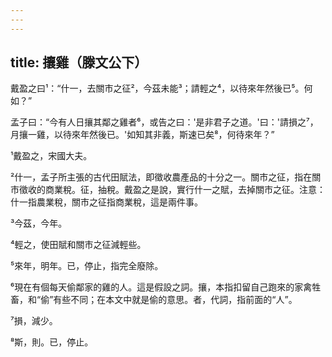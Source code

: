 ```yaml
---
---
---
```

title: 攘雞（滕文公下）
---



戴盈之曰¹：“什一，去關市之征²，今茲未能³；請輕之⁴，以待來年然後已⁵。何如？”

孟子曰：“今有人日攘其鄰之雞者⁶，或告之曰：'是非君子之道。'曰：'請損之⁷，月攘一雞，以待來年然後已。'如知其非義，斯速已矣⁸，何待來年？”

¹戴盈之，宋國大夫。

²什一，孟子所主張的古代田賦法，即徵收農產品的十分之一。關市之征，指在關市徵收的商業稅。征，抽稅。戴盈之是說，實行什一之賦，去掉關市之征。注意：什一指農業稅，關市之征指商業稅，這是兩件事。

³今茲，今年。

⁴輕之，使田賦和關市之征減輕些。

⁵來年，明年。已，停止，指完全廢除。

⁶現在有個每天偷鄰家的雞的人。這是假設之詞。攘，本指扣留自己跑來的家禽牲畜，和“偷”有些不同；在本文中就是偷的意思。者，代詞，指前面的“人”。

⁷損，減少。

⁸斯，則。已，停止。